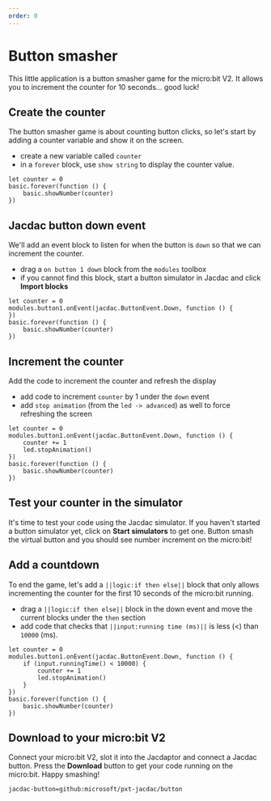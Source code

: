 ```yaml
---
order: 0
---
```

# Button smasher

This little application is a button smasher
game for the micro:bit V2. It allows you to increment the counter for 10 seconds... good luck!

## Create the counter

The button smasher game is about counting button clicks, so let's start
by adding a counter variable and show it on the screen.
* create a new variable called `counter`
* in a `forever` block, use `show string` to display the counter value.

```blocks
let counter = 0
basic.forever(function () {
    basic.showNumber(counter)
})
```

## Jacdac button down event

We'll add an event block to listen for when the button is `down` so that we can increment the counter.
* drag a `on button 1 down` block from the `modules` toolbox
* if you cannot find this block, start a button simulator in Jacdac and click **Import blocks**

```blocks
let counter = 0
modules.button1.onEvent(jacdac.ButtonEvent.Down, function () {
})
basic.forever(function () {
    basic.showNumber(counter)
})
```

## Increment the counter

Add the code to increment the counter and refresh the display
* add code to increment `counter` by 1 under the `down` event
* add `stop animation` (from the `led -> advanced`) as well to force refreshing the screen

```blocks
let counter = 0
modules.button1.onEvent(jacdac.ButtonEvent.Down, function () {
    counter += 1
    led.stopAnimation()
})
basic.forever(function () {
    basic.showNumber(counter)
})
```

## Test your counter in the simulator

It's time to test your code using the Jacdac simulator. If you haven't started a button simulator yet, 
click on **Start simulators** to get one. 
Button smash the virtual button and you should see number increment on the micro:bit!

## Add a countdown

To end the game, let's add a ``||logic:if then else||`` block that only allows incrementing
the counter for the first 10 seconds of the micro:bit running.
* drag a ``||logic:if then else||`` block in the down event and move the current blocks under the `then` section
* add code that checks that ``||input:running time (ms)||`` is less (<) than `10000` (ms).

```blocks
let counter = 0
modules.button1.onEvent(jacdac.ButtonEvent.Down, function () {
    if (input.runningTime() < 10000) {
        counter += 1
        led.stopAnimation()
    }
})
basic.forever(function () {
    basic.showNumber(counter)
})
```

## Download to your micro:bit V2

Connect your micro:bit V2, slot it into the Jacdaptor and connect a Jacdac button. 
Press the **Download** button to get your code running on the micro:bit. Happy smashing!


```package
jacdac-button=github:microsoft/pxt-jacdac/button
```